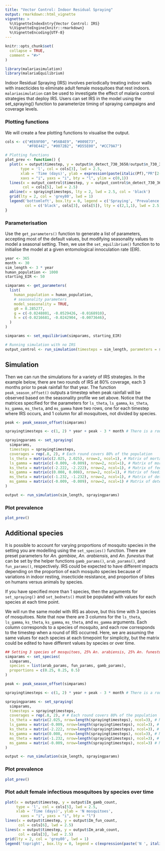 ```yaml
---
title: "Vector Control: Indoor Residual Spraying"
output: rmarkdown::html_vignette
vignette: >
  %\VignetteIndexEntry{Vector Control: IRS}
  %\VignetteEngine{knitr::rmarkdown}
  %\VignetteEncoding{UTF-8}
---
```


```r
knitr::opts_chunk$set(
  collapse = TRUE,
  comment = "#>"
)
```

```r
library(malariasimulation)
library(malariaEquilibrium)
```

Indoor Residual Spraying (IRS) involves periodically treating indoor walls with insecticides to eliminate adult female mosquitoes that rest indoors. `malariasimulation` can be used to investigate the effect of malaria control strategies that deploy IRS. Users can set IRS in the model using the set_spraying() function to parameterize timing of spraying campaigns and coverage levels. 

### Plotting functions
We will create a few plotting functions to visualise the output.
```r
cols <- c("#E69F00", "#56B4E9", "#009E73", 
          "#F0E442", "#0072B2", "#D55E00", "#CC79A7")

# Plotting functions
plot_prev <- function() {
  plot(x = output$timestep, y = output$n_detect_730_3650/output$n_730_3650, 
       type = 'l', col = cols[3], lwd = 2.5,
       xlab = 'Time (days)', ylab = expression(paste(italic(Pf),"PR"[2-10])),
       xaxs = "i", yaxs = "i", bty = "l", ylim = c(0,1))
  lines(x = output_control$timestep, y = output_control$n_detect_730_3650/output_control$n_730_3650,
        col = cols[5], lwd = 2.5)
  abline(v = sprayingtimesteps, lty = 2, lwd = 2.5, col = 'black')
  grid(lty = 2, col = 'grey80', lwd = 1)
  legend('bottomleft', box.lty = 0, legend = c('Spraying', 'Prevalence for IRS scenario','Prevalence for control scenario'),
         col = c('black', cols[3], cols[5]), lty = c(2,1,1), lwd = 2.5)
}
```

### Parameterisation 

Use the `get_parameters()` function to generate a list of parameters, accepting most of the default values, but modifying seasonality values to model a seasonal setting. Then, we use the `set_equilibrium()` function to to initialise the model at a given entomological innoculation rate (EIR).

```r
year <- 365
month <- 30
sim_length <- 3 * year
human_population <- 1000
starting_EIR <- 50

simparams <- get_parameters(
  list(
    human_population = human_population,
    # seasonality parameters
    model_seasonality = TRUE, 
    g0 = 0.285277,
    g = c(-0.0248801, -0.0529426, -0.0168910),
    h = c(-0.0216681, -0.0242904, -0.0073646),
  )
)

simparams <- set_equilibrium(simparams, starting_EIR)

# Running simulation with no IRS
output_control <- run_simulation(timesteps = sim_length, parameters = simparams)
```
  
## Simulation 

Then we can run the simulations for a variety of IRS strategies. In the example below, there are two rounds of IRS at 80% coverage, each 3 months prior to peak rainfall for that year. The function `peak_season_offset()` outputs a timestep when peak rainfall will be observed based on the seasonality profile we set above. Notice that the matrices specified for the parameters for `ls_theta`, `ls_gamma`, `ks_theta`, `ks_gamma`, `ms_theta`, and `ms_gamma` have two rows, one for each timestep where IRS occurs, and 1 column for all mosquitoes, not divided by species.

```r
peak <- peak_season_offset(simparams)

sprayingtimesteps <- c(1, 2) * year + peak - 3 * month # There is a round of IRS in the 1st and second year 3 months prior to peak transmission.

sprayingparams <- set_spraying(
  simparams,
  timesteps = sprayingtimesteps,
  coverages = rep(.8, 2), # Each round covers 80% of the population 
  ls_theta = matrix(c(2.025, 2.025), nrow=2, ncol=1), # Matrix of mortality parameters
  ls_gamma = matrix(c(-0.009, -0.009), nrow=2, ncol=1), # Matrix of mortality parameters per timestep
  ks_theta = matrix(c(-2.222, -2.222), nrow=2, ncol=1), # Matrix of feeding success parameters
  ks_gamma = matrix(c(0.008, 0.008), nrow=2, ncol=1), # Matrix of feeding success parameters per timestep
  ms_theta = matrix(c(-1.232, -1.232), nrow=2, ncol=1), # Matrix of deterrence parameters
  ms_gamma = matrix(c(-0.009, -0.009), nrow=2, ncol=1) # Matrix of deterrence parameters per timestep
)

output <- run_simulation(sim_length, sprayingparams)
```


### Plot prevalence
```r
plot_prev()
```

## Additional species 
It is possible to account for varying proportions of mosquito species in the setting you are modelling using the `set_species()` function. There are preset parameters for *An. gambiae*, *An. arabiensis*, and *An. funestus* that can be set by the helper functions `gamb_params()`, `arab_params()`, and `fun_params()`, respectively. IRS could be expected to have different impacts depending on the proportion of each mosquito species because of variations in indoor resting, insecticide resistance, and proportion of bites on humans versus animals by species.

If you have specified more than 1 species, then the arguments for `set_spraying()` and `set_bednets()` must be populated with values for each species at each time point. 

We will run the same model with IRS as above, but this time with 3 species of mosquitoes. Note that now there are 3 columns for the `ls_theta`, `ls_gamma`, `ks_theta`, `ks_gamma`, `ms_theta`, and `ms_gamma` arguments. Each column corresponds to a species of mosquito, and each row corresponds to the timestep when a round of IRS occurred. Here, we are assuming the same values for each species at each timepoint for simplicity, but the matrix could be edited to have different values by species or over time. 

```r
## Setting 3 species of mosquitoes, 25% An. arabiensis, 25% An. funestus, and 50% An. gambiae
simparams <- set_species(
  simparams, 
  species = list(arab_params, fun_params, gamb_params),
  proportions = c(0.25, 0.25, 0.5)
)

peak <- peak_season_offset(simparams)

sprayingtimesteps <- c(1, 2) * year + peak - 3 * month # There is a round of IRS in the 1st and second year 3 months prior to peak transmission.

sprayingparams <- set_spraying(
  simparams,
  timesteps = sprayingtimesteps,
  coverages = rep(.8, 2), # # Each round covers 80% of the population 
  ls_theta = matrix(2.025, nrow=length(sprayingtimesteps), ncol=3), # Matrix of mortality parameters; nrows=length(timesteps), ncols=length(species) 
  ls_gamma = matrix(-0.009, nrow=length(sprayingtimesteps), ncol=3), # Matrix of mortality parameters per timestep
  ks_theta = matrix(-2.222, nrow=length(sprayingtimesteps), ncol=3), # Matrix of feeding success parameters 
  ks_gamma = matrix(0.008, nrow=length(sprayingtimesteps), ncol=3), # Matrix of feeding success parametersper timestep
  ms_theta = matrix(-1.232, nrow=length(sprayingtimesteps), ncol=3), # Matrix of deterrence parameters 
  ms_gamma = matrix(-0.009, nrow=length(sprayingtimesteps), ncol=3) # Matrix of deterrence parameters per timestep
)

output <- run_simulation(sim_length, sprayingparams)
```

### Plot prevalence
```r
plot_prev()
```

### Plot adult female infectious mosquitoes by species over time
```r
plot(x = output$timestep, y = output$Im_gamb_count,
     type = 'l', col = cols[5], lwd = 2.5,
     xlab = 'Time (days)', ylab = 'N mosquitoes',
       xaxs = "i", yaxs = "i", bty = "l")
lines(x = output$timestep, y = output$Im_fun_count,
      col = cols[6], lwd = 2.5)
lines(x = output$timestep, y = output$Im_arab_count,
      col = cols[3], lwd = 2.5)
grid(lty = 2, col = 'grey80', lwd = 1)
legend('topright', box.lty = 0, legend = c(expression(paste('N ', italic('An. gambiae'))), expression(paste('N ', italic('An. funestus'))),expression(paste('N ', italic('An. arabiensis')))), col = c(cols[5], cols[6], cols[3]), lty = c(1,1,1), lwd = 2.5)
```

